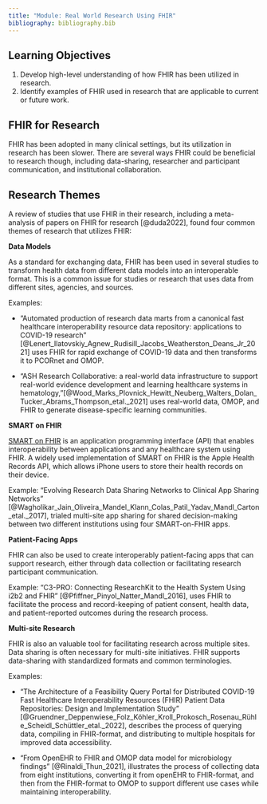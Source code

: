 ```yaml
---
title: "Module: Real World Research Using FHIR"
bibliography: bibliography.bib
---
```


<!--# Action: Align learning objectives/key topics section with the 
--KMB-->

## Learning Objectives

1.  Develop high-level understanding of how FHIR has been utilized in research.
2.  Identify examples of FHIR used in research that are applicable to current or future work.

## FHIR for Research

FHIR has been adopted in many clinical settings, but its utilization in research has been slower. There are several ways FHIR could be beneficial to research though, including data-sharing, researcher and participant communication, and institutional collaboration.
 
## Research Themes

A review of studies that use FHIR in their research, including a meta-analysis of papers on FHIR for research [@duda2022], found four common themes of research that utilizes FHIR:

**Data Models**

As a standard for exchanging data, FHIR has been used in several studies to transform health data from different data models into an interoperable format. This is a common issue for studies or research that uses data from different sites, agencies, and sources.

Examples:

-   "Automated production of research data marts from a canonical fast healthcare interoperability resource data repository: applications to COVID-19 research" [@Lenert_Ilatovskiy_Agnew_Rudisill_Jacobs_Weatherston_Deans_Jr_2021] uses FHIR for rapid exchange of COVID-19 data and then transforms it to PCORnet and OMOP.

-   "ASH Research Collaborative: a real-world data infrastructure to support real-world evidence development and learning healthcare systems in hematology,"[@Wood_Marks_Plovnick_Hewitt_Neuberg_Walters_Dolan_Tucker_Abrams_Thompson_etal._2021] uses real-world data, OMOP, and FHIR to generate disease-specific learning communities. 

**SMART on FHIR**

[SMART on FHIR](https://smarthealthit.org/about-smart-2/) is an application programming interface (API) that enables interoperability between applications and any healthcare system using FHIR. A widely used implementation of SMART on FHIR is the Apple Health Records API, which allows iPhone users to store their health records on their device.

Example: "Evolving Research Data Sharing Networks to Clinical App Sharing Networks" [@Wagholikar_Jain_Oliveira_Mandel_Klann_Colas_Patil_Yadav_Mandl_Carton_etal._2017], trialed multi-site app sharing for shared decision-making between two different institutions using four SMART-on-FHIR apps. 

**Patient-Facing Apps**

FHIR can also be used to create interoperably patient-facing apps that can support research, either through data collection or facilitating research participant communication.

Example: "C3-PRO: Connecting ResearchKit to the Health System Using i2b2 and FHIR" [@Pfiffner_Pinyol_Natter_Mandl_2016], uses FHIR to facilitate the process and record-keeping of patient consent, health data, and patient-reported outcomes during the research process. 

**Multi-site Research**

FHIR is also an valuable tool for facilitating research across multiple sites. Data sharing is often necessary for multi-site initiatives. FHIR supports data-sharing with standardized formats and common terminologies.

Examples:

-   "The Architecture of a Feasibility Query Portal for Distributed COVID-19 Fast Healthcare Interoperability Resources (FHIR) Patient Data Repositories: Design and Implementation Study" [@Gruendner_Deppenwiese_Folz_Köhler_Kroll_Prokosch_Rosenau_Rühle_Scheidl_Schüttler_etal._2022], describes the process of querying data, compiling in FHIR-format, and distributing to multiple hospitals for improved data accessibility. 

-   "From OpenEHR to FHIR and OMOP data model for microbiology findings" [@Rinaldi_Thun_2021], illustrates the process of collecting data from eight institutions, converting it from openEHR to FHIR-format, and then from the FHIR-format to OMOP to support different use cases while maintaining interoperability.

## 
